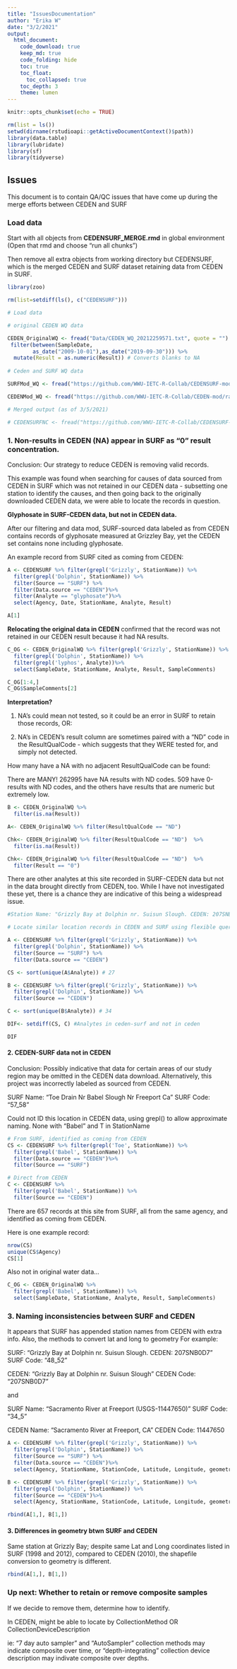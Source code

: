 ```yaml
---
title: "IssuesDocumentation"
author: "Erika W"
date: "3/2/2021"
output:
  html_document:
    code_download: true
    keep_md: true
    code_folding: hide
    toc: true
    toc_float:
      toc_collapsed: true
    toc_depth: 3
    theme: lumen
---
```


```r
knitr::opts_chunk$set(echo = TRUE)
```

```r
rm(list = ls())
setwd(dirname(rstudioapi::getActiveDocumentContext()$path))
library(data.table)
library(lubridate)
library(sf)
library(tidyverse)
```

## Issues

This document is to contain QA/QC issues that have come up during the merge efforts between CEDEN and SURF

### Load data

Start with all objects from **CEDENSURF_MERGE.rmd** in global environment (Open that rmd and choose "run all chunks")

Then remove all extra objects from working directory but CEDENSURF, which is the merged CEDEN and SURF dataset retaining data from CEDEN in SURF.

```r
library(zoo)

rm(list=setdiff(ls(), c("CEDENSURF")))
```

```r
# Load data

# original CEDEN WQ data

CEDEN_OriginalWQ <- fread("Data/CEDEN_WQ_20212259571.txt", quote = "") %>%
 filter(between(SampleDate, 
        as_date("2009-10-01"),as_date("2019-09-30"))) %>%
  mutate(Result = as.numeric(Result)) # Converts blanks to NA
 
# Ceden and SURF WQ data

SURFMod_WQ <- fread("https://github.com/WWU-IETC-R-Collab/CEDENSURF-mod/raw/main/Data/Output/SURFMod_water.csv")

CEDENMod_WQ <- fread("https://github.com/WWU-IETC-R-Collab/CEDEN-mod/raw/main/Data/Output/CEDENMod_WQ.csv")

# Merged output (as of 3/5/2021)

# CEDENSURFNC <- fread("https://github.com/WWU-IETC-R-Collab/CEDENSURF-mod/raw/main/Data/Output/CEDENSURFMod.csv")
```

### 1. Non-results in CEDEN (NA) appear in SURF as "0" result concentration.

Conclusion: Our strategy to reduce CEDEN is removing valid records. 

This example was found when searching for causes of data sourced from CEDEN in SURF which was not retained in our CEDEN data - subsetting one station to identify the causes, and then going back to the originally downloaded CEDEN data, we were able to locate the records in question. 

**Glyphosate in SURF-CEDEN data, but not in CEDEN data.**

After our filtering and data mod, SURF-sourced data labeled as from CEDEN contains records of glyphosate measured at Grizzley Bay, yet the CEDEN set contains none including glyphosate.

An example record from SURF cited as coming from CEDEN:
```r
A <- CEDENSURF %>% filter(grepl('Grizzly', StationName)) %>%
  filter(grepl('Dolphin', StationName)) %>%
  filter(Source == "SURF") %>%
  filter(Data.source == "CEDEN")%>%
  filter(Analyte == "glyphosate")%>%
  select(Agency, Date, StationName, Analyte, Result)

A[1]
```

**Relocating the original data in CEDEN** confirmed that the record was not retained in our CEDEN result because it had NA results.

```r
C_OG <- CEDEN_OriginalWQ %>% filter(grepl('Grizzly', StationName)) %>%
  filter(grepl('Dolphin', StationName)) %>%
  filter(grepl('lyphos', Analyte))%>%
  select(SampleDate, StationName, Analyte, Result, SampleComments)

C_OG[1:4,]
C_OG$SampleComments[2]
```

**Interpretation?**

1. NA's could mean not tested, so it could be an error in SURF to retain those records, OR:

2. NA's in CEDEN's result column are sometimes paired with a "ND" code in the ResultQualCode - which suggests that they WERE tested for, and simply not detected. 

How many have a NA with no adjacent ResultQualCode can be found:

There are MANY! 262995 have NA results with ND codes. 509 have 0-results with ND codes, and the others have results that are numeric but extremely low.

```r
B <- CEDEN_OriginalWQ %>%
  filter(is.na(Result))

A<- CEDEN_OriginalWQ %>% filter(ResultQualCode == "ND")

Chk<- CEDEN_OriginalWQ %>% filter(ResultQualCode == "ND")  %>%
  filter(is.na(Result))

Chk<- CEDEN_OriginalWQ %>% filter(ResultQualCode == "ND")  %>%
  filter(Result == "0")
```

There are other analytes at this site recorded in SURF-CEDEN data but not in the data brought directly from CEDEN, too. While I have not investigated these yet, there is a chance they are indicative of this being a widespread issue.

```r
#Station Name: "Grizzly Bay at Dolphin nr. Suisun Slough. CEDEN: 207SNB0D7"

# Locate similar location records in CEDEN and SURF using flexible queries

A <- CEDENSURF %>% filter(grepl('Grizzly', StationName)) %>%
  filter(grepl('Dolphin', StationName)) %>%
  filter(Source == "SURF") %>%
  filter(Data.source == "CEDEN")

CS <- sort(unique(A$Analyte)) # 27

B <- CEDENSURF %>% filter(grepl('Grizzly', StationName)) %>%
  filter(grepl('Dolphin', StationName)) %>%
  filter(Source == "CEDEN")

C <- sort(unique(B$Analyte)) # 34

DIF<- setdiff(CS, C) #Analytes in ceden-surf and not in ceden

DIF
```

#### **2. CEDEN-SURF data not in CEDEN** 

Conclusion: Possibly indicative that data for certain areas of our study region may be omitted in the CEDEN data download. Alternatively, this project was incorrectly labeled as sourced from CEDEN.

SURF Name: "Toe Drain Nr Babel Slough Nr Freeport Ca"
SURF Code: "57_58"

Could not ID this location in CEDEN data, using grepl() to allow approximate naming. None with "Babel" and T in StationName

```r
# From SURF, identified as coming from CEDEN
CS <- CEDENSURF %>% filter(grepl('Toe', StationName)) %>%
  filter(grepl('Babel', StationName)) %>%
  filter(Data.source == "CEDEN")%>%
  filter(Source == "SURF")

# Direct from CEDEN
C <- CEDENSURF %>%
  filter(grepl('Babel', StationName)) %>%
  filter(Source == "CEDEN")
```

There are 657 records at this site from SURF, all from the same agency, and identified as coming from CEDEN. 

Here is one example record:

```r
nrow(CS)
unique(CS$Agency)
CS[1]
```
Also not in original water data...

```r
C_OG <- CEDEN_OriginalWQ %>%
  filter(grepl('Babel', StationName)) %>%
  select(SampleDate, StationName, Analyte, Result, SampleComments)
```

### 3. Naming inconsistencies between SURF and CEDEN

It appears that SURF has appended station names from CEDEN with extra info. Also, the methods to convert lat and long to geometry  For example:

SURF: "Grizzly Bay at Dolphin nr. Suisun Slough. CEDEN: 207SNB0D7"
SURF Code: "48_52"

CEDEN: "Grizzly Bay at Dolphin nr. Suisun Slough"
CEDEN Code: "207SNB0D7"

and 

SURF Name: "Sacramento River at Freeport (USGS-11447650)"
SURF Code: "34_5"

CEDEN Name: "Sacramento River at Freeport, CA"
CEDEN Code: 11447650

```r
A <- CEDENSURF %>% filter(grepl('Grizzly', StationName)) %>%
  filter(grepl('Dolphin', StationName)) %>%
  filter(Source == "SURF") %>%
  filter(Data.source == "CEDEN")%>%
  select(Agency, StationName, StationCode, Latitude, Longitude, geometry)

B <- CEDENSURF %>% filter(grepl('Grizzly', StationName)) %>%
  filter(grepl('Dolphin', StationName)) %>%
  filter(Source == "CEDEN")%>%
  select(Agency, StationName, StationCode, Latitude, Longitude, geometry)

rbind(A[1,], B[1,])
```

#### 3. Differences in geometry btwn SURF and CEDEN

Same station at Grizzly Bay; despite same Lat and Long coordinates listed in SURF (1998 and 2012), compared to CEDEN (2010), the shapefile conversion to geometry is different.

```r
rbind(A[1,], B[1,])
```

### Up next: Whether to retain or remove composite samples

If we decide to remove them, determine how to identify.

In CEDEN, might be able to locate by CollectionMethod OR CollectionDeviceDescription

ie: "7 day auto sampler" and "AutoSampler" collection methods may indicate composite over time, or "depth-integrating" collection device description may indivate composite over depths.
